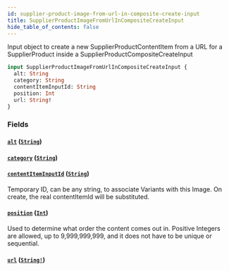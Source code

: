 ```yaml
---
id: supplier-product-image-from-url-in-composite-create-input
title: SupplierProductImageFromUrlInCompositeCreateInput
hide_table_of_contents: false
---
```



Input object to create a new SupplierProductContentItem from a URL for a
SupplierProduct inside a SupplierProductCompositeCreateInput

```graphql
input SupplierProductImageFromUrlInCompositeCreateInput {
  alt: String
  category: String
  contentItemInputId: String
  position: Int
  url: String!
}
```


### Fields

#### [`alt`](#) ([`String`](/supply/api/graphql-admin/reference/scalars/string))




#### [`category`](#) ([`String`](/supply/api/graphql-admin/reference/scalars/string))




#### [`contentItemInputId`](#) ([`String`](/supply/api/graphql-admin/reference/scalars/string))

Temporary ID, can be any string, to associate Variants with this Image. On
create, the real contentItemId will be substituted.


#### [`position`](#) ([`Int`](/supply/api/graphql-admin/reference/scalars/int))

Used to determine what order the content comes out in.
Positive Integers are allowed, up to 9,999,999,999, and it does not have to be unique or sequential.


#### [`url`](#) ([`String!`](/supply/api/graphql-admin/reference/scalars/string))







